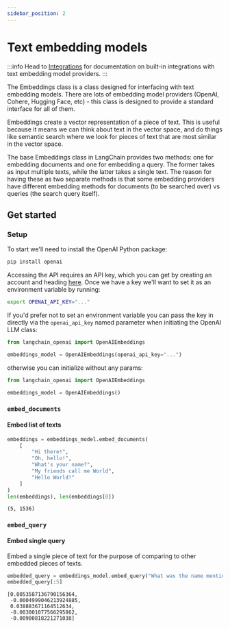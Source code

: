 ```yaml
---
sidebar_position: 2
---
```

# Text embedding models

:::info
Head to [Integrations](/docs/integrations/text_embedding/) for documentation on built-in integrations with text embedding model providers.
:::

The Embeddings class is a class designed for interfacing with text embedding models. There are lots of embedding model providers (OpenAI, Cohere, Hugging Face, etc) - this class is designed to provide a standard interface for all of them.

Embeddings create a vector representation of a piece of text. This is useful because it means we can think about text in the vector space, and do things like semantic search where we look for pieces of text that are most similar in the vector space.

The base Embeddings class in LangChain provides two methods: one for embedding documents and one for embedding a query. The former takes as input multiple texts, while the latter takes a single text. The reason for having these as two separate methods is that some embedding providers have different embedding methods for documents (to be searched over) vs queries (the search query itself).

## Get started

### Setup

To start we'll need to install the OpenAI Python package:

```bash
pip install openai
```

Accessing the API requires an API key, which you can get by creating an account and heading [here](https://platform.openai.com/account/api-keys). Once we have a key we'll want to set it as an environment variable by running:

```bash
export OPENAI_API_KEY="..."
```

If you'd prefer not to set an environment variable you can pass the key in directly via the `openai_api_key` named parameter when initiating the OpenAI LLM class:

```python
from langchain_openai import OpenAIEmbeddings

embeddings_model = OpenAIEmbeddings(openai_api_key="...")
```

otherwise you can initialize without any params:
```python
from langchain_openai import OpenAIEmbeddings

embeddings_model = OpenAIEmbeddings()
```

### `embed_documents`
#### Embed list of texts

```python
embeddings = embeddings_model.embed_documents(
    [
        "Hi there!",
        "Oh, hello!",
        "What's your name?",
        "My friends call me World",
        "Hello World!"
    ]
)
len(embeddings), len(embeddings[0])
```

<CodeOutputBlock language="python">

```
(5, 1536)
```

</CodeOutputBlock>

### `embed_query`
#### Embed single query
Embed a single piece of text for the purpose of comparing to other embedded pieces of texts.

```python
embedded_query = embeddings_model.embed_query("What was the name mentioned in the conversation?")
embedded_query[:5]
```

<CodeOutputBlock language="python">

```
[0.0053587136790156364,
 -0.0004999046213924885,
 0.038883671164512634,
 -0.003001077566295862,
 -0.00900818221271038]
```

</CodeOutputBlock>
